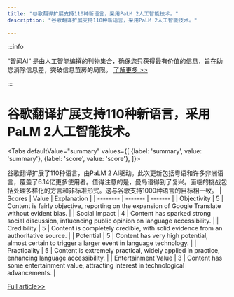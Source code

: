```yaml
---
title: "谷歌翻译扩展支持110种新语言，采用PaLM 2人工智能技术。"
description: "谷歌翻译扩展支持110种新语言，采用PaLM 2人工智能技术。"

---
```



:::info

“智闻AI“ 是由人工智能编撰的刊物集合，确保您只获得最有价值的信息，旨在助您消除信息差，突破信息茧房的局限。  [了解更多 >>](/)

:::

# 谷歌翻译扩展支持110种新语言，采用PaLM 2人工智能技术。


<Tabs
	defaultValue="summary"
	values={[
	{label: 'summary', value: 'summary'},
	{label: 'score', value: 'score'},
]}>
<TabItem value="summary">


谷歌翻译扩展了110种语言，由PaLM 2 AI驱动。此次更新包括粤语和许多非洲语言，覆盖了6.14亿更多使用者。值得注意的是，曼岛语得到了复兴。面临的挑战包括处理多样化的方言和非标准形式。这与谷歌支持1000种语言的目标相一致。
</TabItem>
<TabItem value="score">
	| Scores     | Value   | Explanation |
	| -------- | ------- | ------- |
	| Objectivity  | 5    | Content is fairly objective, reporting on the expansion of Google Translate without evident bias.    |
	| Social Impact | 4     | Content has sparked strong social discussion, influencing public opinion on language accessibility.    |
	| Credibility    | 5    | Content is completely credible, with solid evidence from an authoritative source.    |
	| Potential    | 5    | Content has very high potential, almost certain to trigger a larger event in language technology.    |
	| Practicality    | 5    | Content is extremely practical, widely applied in practice, enhancing language accessibility.    |
	| Entertainment Value    | 3    | Content has some entertainment value, attracting interest in technological advancements.    |
</TabItem>
</Tabs>

[Full article>>](https://tech.slashdot.org/story/24/06/27/1532230/google-translate-adds-110-languages-in-ai-powered-expansion?utm_source=rss1.0mainlinkanon&utm_medium=feed)
